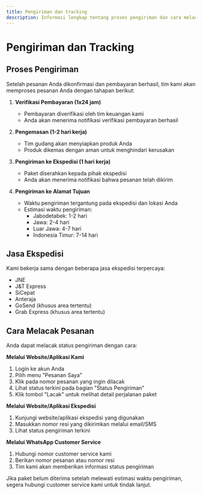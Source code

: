 ```yaml
---
title: Pengiriman dan tracking
description: Informasi lengkap tentang proses pengiriman dan cara melacak pesanan Anda
---
```



# Pengiriman dan Tracking

## Proses Pengiriman

Setelah pesanan Anda dikonfirmasi dan pembayaran berhasil, tim kami akan memproses pesanan Anda dengan tahapan berikut:

1. **Verifikasi Pembayaran (1x24 jam)**
   - Pembayaran diverifikasi oleh tim keuangan kami
   - Anda akan menerima notifikasi verifikasi pembayaran berhasil

2. **Pengemasan (1-2 hari kerja)**
   - Tim gudang akan menyiapkan produk Anda
   - Produk dikemas dengan aman untuk menghindari kerusakan

3. **Pengiriman ke Ekspedisi (1 hari kerja)**
   - Paket diserahkan kepada pihak ekspedisi
   - Anda akan menerima notifikasi bahwa pesanan telah dikirim

4. **Pengiriman ke Alamat Tujuan**
   - Waktu pengiriman tergantung pada ekspedisi dan lokasi Anda
   - Estimasi waktu pengiriman:
     - Jabodetabek: 1-2 hari
     - Jawa: 2-4 hari
     - Luar Jawa: 4-7 hari
     - Indonesia Timur: 7-14 hari

## Jasa Ekspedisi

Kami bekerja sama dengan beberapa jasa ekspedisi terpercaya:
- JNE
- J&T Express
- SiCepat
- Anteraja
- GoSend (khusus area tertentu)
- Grab Express (khusus area tertentu)

## Cara Melacak Pesanan

Anda dapat melacak status pengiriman dengan cara:

**Melalui Website/Aplikasi Kami**
1. Login ke akun Anda
2. Pilih menu "Pesanan Saya"
3. Klik pada nomor pesanan yang ingin dilacak
4. Lihat status terkini pada bagian "Status Pengiriman"
5. Klik tombol "Lacak" untuk melihat detail perjalanan paket

**Melalui Website/Aplikasi Ekspedisi**
1. Kunjungi website/aplikasi ekspedisi yang digunakan
2. Masukkan nomor resi yang dikirimkan melalui email/SMS
3. Lihat status pengiriman terkini

**Melalui WhatsApp Customer Service**
1. Hubungi nomor customer service kami
2. Berikan nomor pesanan atau nomor resi
3. Tim kami akan memberikan informasi status pengiriman

Jika paket belum diterima setelah melewati estimasi waktu pengiriman, segera hubungi customer service kami untuk tindak lanjut.


